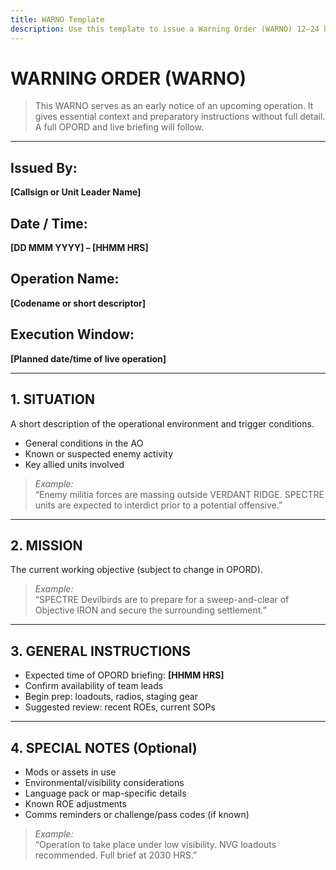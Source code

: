 ```yaml
---
title: WARNO Template
description: Use this template to issue a Warning Order (WARNO) 12–24 hours before an operation.
---
```


# WARNING ORDER (WARNO)

> This WARNO serves as an early notice of an upcoming operation. It gives essential context and preparatory instructions without full detail. A full OPORD and live briefing will follow.

---

## Issued By:

**[Callsign or Unit Leader Name]**

## Date / Time:

**[DD MMM YYYY] – [HHMM HRS]**

## Operation Name:

**[Codename or short descriptor]**

## Execution Window:

**[Planned date/time of live operation]**

---

## 1. SITUATION

A short description of the operational environment and trigger conditions.

- General conditions in the AO
- Known or suspected enemy activity
- Key allied units involved

> _Example:_  
> “Enemy militia forces are massing outside VERDANT RIDGE. SPECTRE units are expected to interdict prior to a potential offensive.”

---

## 2. MISSION

The current working objective (subject to change in OPORD).

> _Example:_  
> “SPECTRE Devilbirds are to prepare for a sweep-and-clear of Objective IRON and secure the surrounding settlement.”

---

## 3. GENERAL INSTRUCTIONS

- Expected time of OPORD briefing: **[HHMM HRS]**
- Confirm availability of team leads
- Begin prep: loadouts, radios, staging gear
- Suggested review: recent ROEs, current SOPs

---

## 4. SPECIAL NOTES (Optional)

- Mods or assets in use
- Environmental/visibility considerations
- Language pack or map-specific details
- Known ROE adjustments
- Comms reminders or challenge/pass codes (if known)

> _Example:_  
> “Operation to take place under low visibility. NVG loadouts recommended. Full brief at 2030 HRS.”
